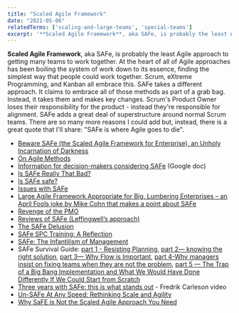 ```yaml
---
title: "Scaled Agile Framework"
date: "2021-05-06"
relatedTerms: ['scaling-and-large-teams', 'special-teams']
excerpt: '**Scaled Agile Framework**, aka SAFe, is probably the least Agile approach to getting many'
---
```


**Scaled Agile Framework**, aka SAFe, is probably the least Agile approach to getting many teams to work together. At the heart of all of Agile approaches has been boiling the system of work down to its essence, finding the simplest way that people could work together. Scrum, eXtreme Programming, and Kanban all embrace this. SAFe takes a different approach. It claims to embrace all of those methods as part of a grab bag. Instead, it takes them and makes key changes. Scrum's Product Owner loses their responsibility for the product - instead they're responsible for alignment. SAFe adds a great deal of superstructure around normal Scrum teams. There are so many more reasons I could add but, instead, there is a great quote that I'll share: "SAFe is where Agile goes to die".

<HighlightBox heading="Resource Links" variant="resourceLinks">

- [Beware SAFe (the Scaled Agile Framework for Enterprise), an Unholy Incarnation of Darkness](https://seandexter1.medium.com/beware-safe-the-scaled-agile-framework-for-enterprise-an-unholy-incarnation-of-darkness-bf6819f6943f)
- [On Agile Methods](https://www.geepawhill.org/2021/04/27/on-agile-methods/)
- [Information for decision-makers considering SAFe](https://docs.google.com/document/d/1EdkoKpURZREBOmArg4aopWTzOhvEPfCgTD-aLNMSTgg/edit#heading=h.51xpgdtmmgfr) (Google doc)
- [Is SAFe Really That Bad?](https://medium.com/the-liberators/in-depth-is-safe-really-that-bad-ed5c5c706e42)
- [Is SAFe safe?](https://www.davefarley.net/?p=337)
- [Issues with SAFe](https://ronjeffries.com/xprog/articles/issues-with-safe/)
- [Large Agile Framework Appropriate for Big, Lumbering Enterprises – an April Fools joke by Mike Cohn that makes a point about SAFe](https://lafable.com/)
- [Revenge of the PMO](https://www.svpg.com/revenge-of-the-pmo/)
- [Reviews of SAFe (Leffingwell’s approach)](https://ronjeffries.com/xprog/articles/safe-good-but-not-good-enough/)
- [The SAFe Delusion](https://safedelusion.com/)
- [SAFe SPC Training: A Reflection](https://danielgullo.tumblr.com/post/80172140950/safe-spc-training-a-reflection)
- [SAFe: The Infantilism of Management](https://thecynefin.co/safe-the-infantilism-of-management/)
- SAFe Survival Guide: [part 1 - Resisting Planning](https://medium.com/agileinsider/safe-survival-guide-part-1-resisting-planning-b34d4be6af97), [part 2— knowing the right solution](https://medium.com/agileinsider/safe-survival-guide-part-2-knowing-the-right-solution-824648c46d4d), [part 3— Why Flow is Important](https://medium.com/agileinsider/safe-survival-guide-part-3-why-flow-is-important-c10a350b2c0a), [part 4-Why managers insist on fixing teams when they are not the problem](https://medium.com/mastering-agility/safe-survival-guide-part-4-why-managers-insist-on-fixing-teams-when-they-are-not-the-problem-7b1f83b9a67d), [part 5 — The Trap of a Big Bang Implementation and What We Would Have Done Differently If We Could Start from Scratch](https://medium.com/mastering-agility/safe-survival-guide-part-5-the-trap-of-a-big-bang-implementation-and-what-we-would-have-done-26a2a15e498b)
- [Three years with SAFe: this is what stands out](https://www.youtube.com/watch?v=lPmkt7W2QYU) - Fredrik Carleson video
- [Un-SAFe At Any Speed: Rethinking Scale and Agility](https://www.linkedin.com/pulse/un-safe-any-speed-rethinking-scale-agility-sam-mcafee/)
- [Why SaFE is Not the Scaled Agile Approach You Need](https://agileforest.com/2018/06/24/why-safe-is-not-the-scaled-agile-approach-you-need)

</HighlightBox>
